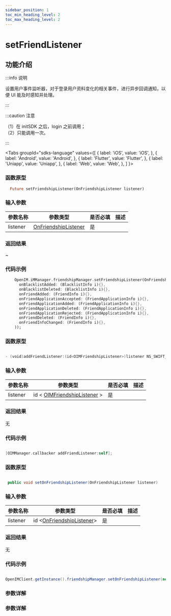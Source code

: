 ```yaml
---
sidebar_position: 1
toc_min_heading_level: 2
toc_max_heading_level: 2
---
```


# setFriendListener

## 功能介绍

:::info 说明

设置用户事件监听器，对于登录用户资料变化的相关事件，进行异步回调通知，以便 UI 能及时感知并处理。

:::

:::caution 注意

（1）在 initSDK 之后，login 之前调用；  
（2）只能调用一次。

:::

<Tabs
groupId="sdks-language"
values={[
{ label: 'iOS', value: 'iOS', },
{ label: 'Android', value: 'Android', },
{ label: 'Flutter', value: 'Flutter', },
{ label: 'Uniapp', value: 'Uniapp', },
{ label: 'Web', value: 'Web', },
]
}>

<TabItem value="Flutter">

### 函数原型

```dart
  Future setFriendshipListener(OnFriendshipListener listener)
```

### 输入参数

| 参数名称 | 参数类型                  | 是否必填 | 描述 |
| -------- | ------------------------- | -------- | ---- |
| listener | [OnFriendshipListener](docs/sdks/Listener/FriendshipListener.mdx) | 是       |      |

### 返回结果

~

### 代码示例

```dart showLineNumbers
    OpenIM.iMManager.friendshipManager.setFriendshipListener(OnFriendshipListener(
      onBlacklistAdded: (BlacklistInfo i){},
      onBlacklistDeleted: (BlacklistInfo i){},
      onFriendAdded: (FriendInfo i){},
      onFriendApplicationAccepted: (FriendApplicationInfo i){},
      onFriendApplicationAdded: (FriendApplicationInfo i){},
      onFriendApplicationDeleted: (FriendApplicationInfo i){},
      onFriendApplicationRejected: (FriendApplicationInfo i){},
      onFriendDeleted: (FriendInfo i){},
      onFriendInfoChanged: (FriendInfo i){},
    ));
```

</TabItem>

<TabItem value="iOS">

### 函数原型

```swift

- (void)addFriendListener:(id<OIMFriendshipListener>)listener NS_SWIFT_NAME(addFriendListener(listener:));

```

### 输入参数

| 参数名称 | 参数类型                  | 是否必填 | 描述 |
| -------- | ------------------------- | -------- | ---- |
| listener | id < [OIMFriendshipListener](docs/sdks/Listener/FriendshipListener.mdx) > | 是       |      |

### 返回结果

无

### 代码示例

```swift showLineNumbers

[OIMManager.callbacker addFriendListener:self];

```

</TabItem>

<TabItem value="Android">

### 函数原型

```Java

 public void setOnFriendshipListener(OnFriendshipListener listener)

```
### 输入参数

| 参数名称 | 参数类型                  | 是否必填 | 描述 |
| -------- | ------------------------- | -------- | ---- |
| listener | id <[OnFriendshipListener](docs/sdks/Listener/FriendshipListener.mdx)> | 是       |      |

### 返回结果

无

### 代码示例

```Java showLineNumbers

OpenIMClient.getInstance().friendshipManager.setOnFriendshipListener(new OnFriendshipListener{...} )

```

</TabItem>

<TabItem value="Web">

### 参数详解

</TabItem>

<TabItem value="Uniapp">

### 参数详解

</TabItem>

</Tabs>
